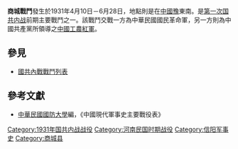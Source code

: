{{Infobox Military Conflict|
campaign=|
image=|
caption=|
conflict=商城戰鬥|
partof=[[國共內戰|國共內戰]]|
date=1931年4月10日－6月28日|
place=[[中國|中國]]河南東南|
result=雙方激戰，傷亡慘重，並於該地持續僵持|
combatant1=中華民國國民革命軍30師|
combatant2=中國共產黨紅軍教二師| 
commander1=[[吉鴻昌|吉鴻昌]]|
commander2=－|
strength1=|
strength2=|
casualties1=|
casualties2=|
}}
'''商城戰鬥'''發生於1931年4月10日－6月28日，地點則是在[[中國|中國]][[河南省|豫]]東南。是[[第一次国共内战|第一次国共内战]]前期主要戰鬥之一。該戰鬥交戰一方為中華民國國民革命軍，另一方則為中國共產黨所領導之[[中國工農紅軍|中國工農紅軍]]。
==參見==
*[[國共內戰戰鬥列表|國共內戰戰鬥列表]]
==參考文獻==
*[[中華民國|中華民國]][[國防大學_(臺灣)|國防大學]]編，《中國現代軍事史主要戰役表》

[[Category:1931年国共内战战役|Category:1931年国共内战战役]]
[[Category:河南民国时期战役|Category:河南民国时期战役]]
[[Category:信阳军事史|Category:信阳军事史]]
[[Category:商城县|Category:商城县]]